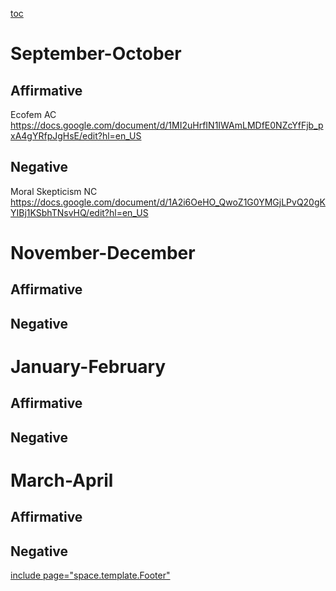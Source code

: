 [[toc]]
=September-October= 
==Affirmative== 
Ecofem AC
https://docs.google.com/document/d/1MI2uHrfIN1IWAmLMDfE0NZcYfFjb_pxA4gYRfpJgHsE/edit?hl=en_US
==Negative== 
Moral Skepticism NC
https://docs.google.com/document/d/1A2i6OeHO_QwoZ1G0YMGjLPvQ20gKYIBj1KSbhTNsvHQ/edit?hl=en_US
=November-December= 
==Affirmative== 
==Negative== 

=January-February= 
==Affirmative== 
==Negative== 

=March-April= 
==Affirmative== 
==Negative== 

[[include page="space.template.Footer"]]